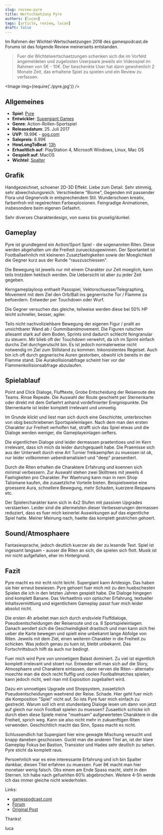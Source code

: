 ```yaml
---
slug: review-pyre
title: Wertschaetzung Pyre
authors: [lucan]
tags: [article, review, lucan]
draft: false
---
```



Im Rahmen der Wichtel-Wertschaetzungen 2018 des gamespodcast.de Forums ist das folgende Review meinerseits entstanden.

> Fuer die Wichtelwertschaetzungen schenken sich die im Vorfeld angemeldeten und zugelosten Userpaare jeweils ein Videospiel im Rahmen von 5€ - 10€. Der beschenkte User hat dann gewohenlich 2 Monate Zeit, das erhaltene Spiel zu spielen und ein Review zu verfassen.


<!--truncate-->


<Image img={require('./pyre.jpg')} />

## Allgemeines

- **Spiel**: [Pyre](https://www.supergiantgames.com/games/pyre/)
- **Entwickler**: [Supergiant Games](https://www.supergiantgames.com/)
- **Genre**: Action-Rollen-Sportspiel
- **Releasedatum**: 25. Juli 2017
- **UVP**: 19.99€ - [gog.com](https://www.gog.com/game/pyre)
- **Salepreis**: 8.99€
- **HowLongToBeat**: [13h](https://howlongtobeat.com/game.php?id=40340)
- **Erhaeltlich auf**: PlayStation 4, Microsoft Windows, Linux, Mac OS
- **Gespielt auf**: MacOS
- **Wichtel**: [Spalter](https://forum.gamespodcast.de/memberlist.php?mode=viewprofile&u=244)

## Grafik

Handgezeichnet, schoener 2D-3D Effekt. Liebe zum Detail. Sehr stimmig, sehr abwechslungsreich. Verschiedene "Biome",
Gegenden mit passender Flora und Gegnervolk in entsprechendem Stil. Wunderschoen kreativ, farbenfroh mit regelrechten
Farbexplosionen. Feingradige Animationen, insbesondere beim eigenen Gefaehrt.

Sehr diverses Charakterdesign, von suess bis gruselig/dunkel.

## Gameplay

Pyre ist grundlegend ein Action/Sport Spiel - die sogenannten Riten. Diese werden abgehalten um die Freiheit
zurueckzugewinnen. Der Sportanteil ist Footballaehnlich mit kleineren Zusatzfaehigkeiten sowie der Moeglichkeit die
Gegner kurz aus der Runde "rauszuschiessen".

Die Bewegung ist jeweils nur mit einem Charakter zur Zeit moeglich, kann teils trotzdem hektisch werden. Die Uebersicht
ist aber zu jeder Zeit gegeben.

Kerngameplayloop enthaelt Passspiel, Vektorschuesse/Telegraphing, Movement mit dem Ziel den Orb/Ball ins gegnerrische
Tor / Flamme zu befoerdern. Entweder per Touchdown oder Wurf.

Die Gegner versuchen das gleiche, teilweise werden diese bei 50% HP leicht schneller, besser, agiler.

Teils nicht nachvollziehbare Bewegung der eigenen Figur / prallt an unsichtbarer Wand ab / Gummibandmovement. Die
Figuren rutschen allesamt stark auf dem Boden, Sprints sind dadurch schlecht feingranular zu steuern. Mir blieb oft der
Touchdown verwehrt, da ich im Sprint einfach durchs Ziel durchgerutscht bin. Es ist jedoch normalerweise nicht notwendig
im Ziel zum Stillstand zu kommen. Inkonsistentes Regelset. Auch bin ich oft durch gegnerische Auren gestorben, obwohl
ich bereits in der Flamme stand. Die Aurakollisionabfrage scheint hier vor der Flammenkollisionsabfrage abzulaufen.

## Spielablauf

Point and Click Dialoge, Flufftexte, Grobe Entscheidung der Reiseroute des Teams. Rinse Repeate. Die Auswahl der Route
geschieht per Sternenkarte oder direkt mit dem Gefaehrt anhand vordefinierter Ereignispunkte. Die Sternenkarte ist
leider komplett irrelevant und unnoetig.

Im Grunde klickt und liest man sich durch eine Geschichte, unterbrochen von obig beschriebenen Sportspieleinlagen. Nach
dem man den ersten Charakter zur Freiheit verholfen hat, strafft sich das Spiel etwas und die Dialoge werden weniger,
die Gameplayeinlagen oefters.

Die eigentlichen Dialoge sind leider dermassen praetentioes und im Kern irrelevant, dass ich mich da leider
durchgequaelt habe. Die Praemisse sich aus der Unterwelt durch eine Art Turnier freikaempfen zu muessen ist ok, nur
leider vollkommen ueberdramatisiert und "deep" praesentiert.

Durch die Riten erhalten die Charaktere Erfahrung und koennen sich minimal verbessern. Zur Auswahl stehen zwei
Skilltrees mit jeweils 4 Faehigkeiten pro Charakter. Per Waehrung kann man in nem Shop Talismane kaufen, die
zusaetzliche Vorteile bieten. Beispielsweise eine groessere Aura, schnellere Bewegung, mehr Schaden, kuerzere Respawns
etc.

Der Spielercharakter kann sich in 4x2 Stufen mit passiven Upgrades verstaerken. Leider sind die allermeisten dieser
Verbesserungen dermassen reduziert, dass es fuer mich keinerlei Auswirkungen auf das eigentliche Spiel hatte. Meiner
Meinung nach, haette das komplett gestrichen gehoert.

## Sound/Atmosphaere

Fantasiesprache, jedoch deutlich kuerzer als der zu lesende Text. Spiel ist ingesamt langsam - ausser die Riten an sich,
die spielen sich flott. Musik ist mir nicht aufgefallen, eher im Hintergrund.

## Fazit

Pyre macht es mir echt nicht leicht. Supergiant kann Artdesign. Das haben sie hier erneut bewiesen. Pyre gehoert fuer
mich mit zu den huebschesten Spielen die ich in den letzten Jahren gespielt habe. Die Dialoge hingegen sind komplett
Banane. Das Verhaeltnis von optischer Erfahrung, textueller Inhaltsvermittlung und eigentlichem Gameplay passt fuer mich
leider absolut nicht.

Die ersten 4h arbeitet man sich durch endsviele Fluffdialoge, Pseudoentscheidungen der Reiseroute und ca. 8
Sportspieleinlagen. Danach aendert sich die Geschwindigkeit drastisch und man kann sich frei ueber die Karte bewegen und
spielt eine unbekannt lange Abfolge von Riten. Jeweils mit dem Ziel, einen weiteren Charakter in die Freiheit zu
schicken. Was jedoch genau zu tuen ist, bleibt unbekannt. Das Fortschrittsbuch hilft da auch nur bedingt.

Fuer mich wird Pyre von unnoetigem Balast dominiert. Zu viel ist eigentlich komplett irrelevant und stoert nur. Entweder
will man sich auf die Story, Atmosphaere und Charaktere einlassen, dann nerven die Riten - alternativ moechte man die
doch recht fluffig und coolen Footballmatches spielen, kann jedoch nicht, weil man mit Exposition zugeballert wird.

Dazu ein unnoetiges Upgrade und Shopsystem, zusaetzlich Pseudoentscheidungen waehrend der Reise. Schade. Hier geht fuer
mich die Komposition "Spiel" nicht auf. So ists Pyre fuer mich einfach zu gestreckt. Warum soll ich erst stundenlang
Dialoge lesen um dann von jetzt auf gleich nur noch Football spielen zu muessen? Zusaetlich schicke ich durch eben diese
Spiele meine "muehsam" aufgewerteten Charaktere in die Freiheit, sprich weg. Kann sie also nicht mehr in zukuenftigen
Riten verwenden. Geschichtlich macht das Sinn, Spass macht es nicht.

Schlussendlich hat Supergiant hier eine gewagte Mischung versucht und knapp daneben geschossen. Guckt man die anderen
Titel an, ist der klare Gameplay Fokus bei Bastion, Transistor und Hades sehr deutlich zu sehen. Pyre sticht da komplett
raus.

Persoehnlich war es eine interessante Erfahrung und ich bin Spalter dankbar, diesen Titel erfahren zu muessen. Fuer 8€
macht man hier monetaer wenig falsch. Obs einem am Ende Spass macht, steht in den Sternen. Ich habe nach gefuehlten 60%
abgebrochen. Weitere 4-5h werde ich das immer gleiche nicht wiederholen.

Links:

- [gamespodcast.com](https://www.gamespodcast.de/)
- [Forum](https://forum.gamespodcast.de/index.php)
- [Original Post](https://forum.gamespodcast.de/viewtopic.php?f=2&t=4191#p89303)

Thanks!

luca
